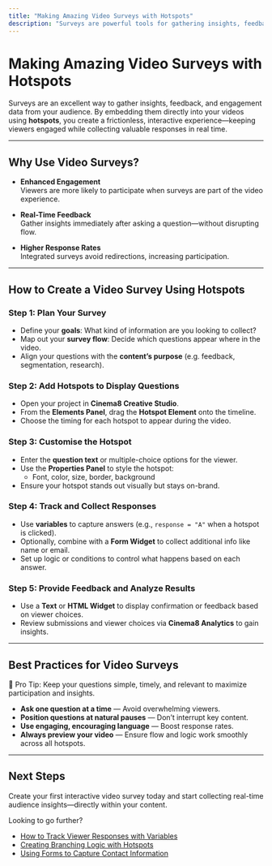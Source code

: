 ```yaml
---
title: "Making Amazing Video Surveys with Hotspots"
description: "Surveys are powerful tools for gathering insights, feedback, and data directly from your audience. With Cinema8, you can integrate surveys seamlessly into your videos using interactive hotspots."
---
```



# Making Amazing Video Surveys with Hotspots

Surveys are an excellent way to gather insights, feedback, and engagement data from your audience. By embedding them directly into your videos using **hotspots**, you create a frictionless, interactive experience—keeping viewers engaged while collecting valuable responses in real time.

---

## Why Use Video Surveys?

- **Enhanced Engagement**  
  Viewers are more likely to participate when surveys are part of the video experience.

- **Real-Time Feedback**  
  Gather insights immediately after asking a question—without disrupting flow.

- **Higher Response Rates**  
  Integrated surveys avoid redirections, increasing participation.

---

## How to Create a Video Survey Using Hotspots

<Steps>

### Step 1: Plan Your Survey

- Define your **goals**: What kind of information are you looking to collect?
- Map out your **survey flow**: Decide which questions appear where in the video.
- Align your questions with the **content’s purpose** (e.g. feedback, segmentation, research).

### Step 2: Add Hotspots to Display Questions

- Open your project in **Cinema8 Creative Studio**.
- From the **Elements Panel**, drag the **Hotspot Element** onto the timeline.
- Choose the timing for each hotspot to appear during the video.

### Step 3: Customise the Hotspot

- Enter the **question text** or multiple-choice options for the viewer.
- Use the **Properties Panel** to style the hotspot:
  - Font, color, size, border, background
- Ensure your hotspot stands out visually but stays on-brand.

### Step 4: Track and Collect Responses

- Use **variables** to capture answers (e.g., `response = "A"` when a hotspot is clicked).
- Optionally, combine with a **Form Widget** to collect additional info like name or email.
- Set up logic or conditions to control what happens based on each answer.

### Step 5: Provide Feedback and Analyze Results

- Use a **Text** or **HTML Widget** to display confirmation or feedback based on viewer choices.
- Review submissions and viewer choices via **Cinema8 Analytics** to gain insights.

</Steps>

---

## Best Practices for Video Surveys

<Callout type="info">
🧠 Pro Tip: Keep your questions simple, timely, and relevant to maximize participation and insights.
</Callout>

- **Ask one question at a time** — Avoid overwhelming viewers.
- **Position questions at natural pauses** — Don’t interrupt key content.
- **Use engaging, encouraging language** — Boost response rates.
- **Always preview your video** — Ensure flow and logic work smoothly across all hotspots.

---

## Next Steps

Create your first interactive video survey today and start collecting real-time audience insights—directly within your content.

Looking to go further?

- [How to Track Viewer Responses with Variables](#)
- [Creating Branching Logic with Hotspots](#)
- [Using Forms to Capture Contact Information](#)
